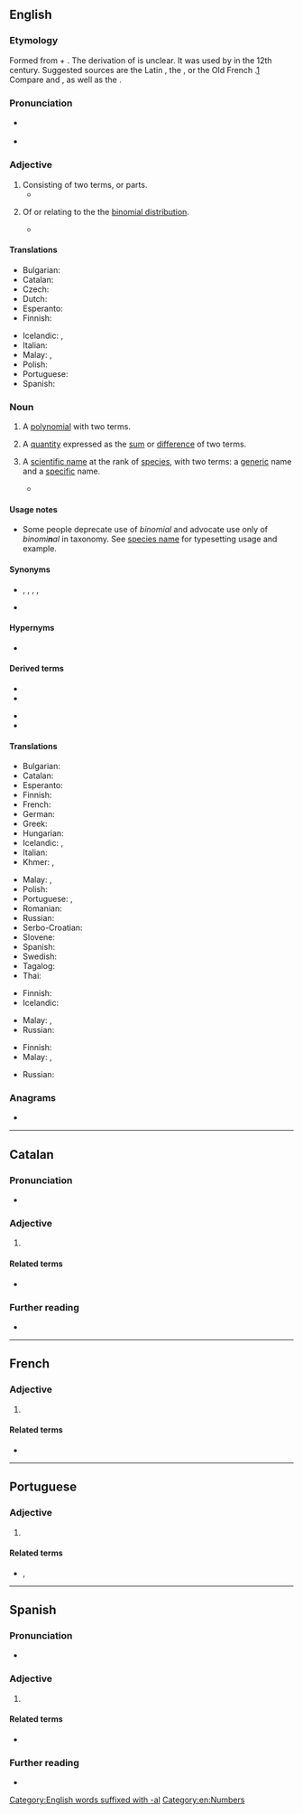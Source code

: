 ==English==
{{wikipedia|Binominal nomenclature}}

===Etymology===
Formed from {{der|en|LL.|binōmium}} + {{af|en|-al|pos=suffix forming adjectives}}. The derivation of {{m|la||binōmium}} is unclear. It was used by {{w|Gérard de Crémone}} in the 12th century. Suggested sources are the Latin {{m|la|nōmen||name}}, the {{der|en|grc|νομός||distribution, pasture}}, or the Old French {{m|fro|nom||name}}.[http://www.cnrtl.fr/definition/bin%C3%B4me] Compare {{m|en|binomy}} and {{m|en|binominal}}, as well as the {{cog|fr|binôme}}.

===Pronunciation===
* {{a|RP}} {{IPA|/baɪˈnəʊ.mi.əl/|lang=en}}
* {{a|GA}} {{IPA|/baɪˈnoʊ.mi.əl/|lang=en}}

===Adjective===
{{en-adj|-}}

# Consisting of two terms, or parts.
#* {{quote-journal|lang=en|year=1992|author=Rhoda Rabkin|title=The Aylwin Government and ‘Tutelary’ Democracy: A Concept in Search of a Case?|journal=Journal of Interamerican Studies and World Affairs|volume=34|number=4|jstor=165808|page=139|passage=Finally, instead of returning to Chile’s traditional proportional representation system, the law adopted the '''“binomial”''' system, which gave strong incentives to the parties to form broad coalitions.}}
# {{lb|en|statistics}} Of or relating to the the [[binomial distribution]].
#* {{quote-journal|lang=en|date=1991-11-23|author=D. J. Nokes|author2=R. M. Anderson|title=Vaccine safety versus vaccine efficacy in mass immunisation programmes|journal={{w|The Lancet}}|volume=338|number=8778|doi=10.1016/0140-6736(91)92601-W|page=1309|passage=Assuming a normal approximation to '''binomial''' probabilities the proportion of total complications reported for 1979–85 in the age class 0–14 years was significantly higher than the proportion in the same age class for the period 1962–69 (p < 0·0001)}}

====Translations====
{{trans-top|consisting of two parts}}
* Bulgarian: {{t|bg|двучленен}}
* Catalan: {{t|ca|binomial}}
* Czech: {{t|cs|binomický}}
* Dutch: {{t|nl|tweeterm}}
* Esperanto: {{t|eo|binoma}}
* Finnish: {{t+|fi|kaksiosainen}}
{{trans-mid}}
* Icelandic: {{t|is|tvíliðu-}}, {{t|is|tvíliða}}
* Italian: {{t+|it|binomiale}}
* Malay: {{t|ms|sukudua}}, {{t|ms|binomial}}
* Polish: {{t|pl|dwumianowy}}
* Portuguese: {{t+|pt|binomial}}
* Spanish: {{t|es|binomial}}
{{trans-bottom}}

===Noun===
{{enum|monomial|trinomial|polynomials by number of terms|lang=en}}
{{en-noun}}

# {{lb|en|algebra}} A [[polynomial]] with two terms.
# {{lb|en|algebra}} A [[quantity]] expressed as the [[sum]] or [[difference]] of two terms.
# {{lb|en|taxonomy}} A [[scientific name]] at the rank of [[species]], with two terms: a [[generic]] name and a [[specific]] name.
#* {{quote-journal|lang=en|year=1991|author={{w|Daniel W. Gade}}|title=Weeds in Vermont as Tokens of Socioeconomic Change|journal={{w|Geographical Review}}|volume=81|number=2|jstor=215980|page=169|passage=Common name followed by Latin '''binomial''' in parentheses.}}

====Usage notes====
* Some people deprecate use of ''binomial'' and advocate use only of ''binomi'''n'''al'' in taxonomy. See [[species name]] for typesetting usage and example.

====Synonyms====
* {{sense|biology|taxonomy}} {{l|en|binomen}}, {{l|en|binomial name}}, {{l|en|binominal}}, {{l|en|binominal name}}, {{l|en|species name}}
* {{sense|algebra}} {{l|en|binome}}

====Hypernyms====
* {{sense|polynomial with two terms}} {{l|en|polynomial}}

====Derived terms====
{{der-top}}
* {{l|en|binomial coefficient}}
* {{l|en|binomial distribution}}
{{der-mid}}
* {{l|en|binomial nomenclature}}
* {{l|en|binomial theorem}}
{{der-bottom}}

====Translations====
{{trans-top|algebra: polynomial with two terms}}
* Bulgarian: {{t|bg|двучлен|m}}
* Catalan: {{t|ca|binomi|m}}
* Esperanto: {{t|eo|binomo}}
* Finnish: {{t+|fi|binomi}}
* French: {{t+|fr|binôme|m}}
* German: {{t+|de|Binom|n}}
* Greek: {{t+|el|διώνυμο|m}}
* Hungarian: {{t|hu|binom}}
* Icelandic: {{t|is|tvíliða|f}}, {{t|is|tvíliða stærð|f}}
* Italian: {{t+|it|binomio|m}}
* Khmer: {{t|km|ទ្វិធា|tr=tvi’tʰie}}, {{t+|km|ទ្វេធា|tr=tveetʰie}}
{{trans-mid}}
* Malay: {{t|ms|sukudua}}, {{t|ms|binomial}}
* Polish: {{t+|pl|dwumian|m}}
* Portuguese: {{qualifier|Brazil}} {{t+|pt|binômio|m}}, {{t+|pt|binómio|m}}
* Romanian: {{t+|ro|binom|n}}
* Russian: {{t+|ru|двучле́н|m}}
* Serbo-Croatian: {{t+|sh|binom|m}}
* Slovene: {{t|sl|binom|m}}
* Spanish: {{t+|es|binomio|m}}
* Swedish: {{t+|sv|binom}}
* Tagalog: {{t|tl|duhakay}}
* Thai: {{t|th|ทวินาม}}
{{trans-bottom}}

{{trans-top|algebra: quantity expressed as sum of two terms}}
* Finnish: {{t+|fi|binomi}}
* Icelandic: {{t|is|tvíliða|f}}
{{trans-mid}}
* Malay: {{t|ms|sukudua}}, {{t|ms|binomial}}
* Russian: {{t+|ru|двучле́н|m}}
{{trans-bottom}}

{{trans-top|scientific name}}
* Finnish: {{t+|fi|tieteellinen nimi}}
* Malay: {{t|ms|sukudua}}, {{t|ms|binomial}}
{{trans-mid}}
* Russian: {{t+|ru|бино́м|m}}
{{trans-bottom}}

===Anagrams===
* {{anagrams|en|a=abiilmno|Mobilian}}

[[Category:English words suffixed with -al]]
[[Category:en:Numbers]]

----

==Catalan==

===Pronunciation===
* {{ca-IPA}}

===Adjective===
{{ca-adj|mf}}

# {{l|en|binomial}}

====Related terms====
* {{l|ca|binomi}}

===Further reading===
* {{R:IEC2}}

----

==French==

===Adjective===
{{fr-adj}}

# {{l|en|binomial}}

====Related terms====
* {{l|fr|binôme}}

----

==Portuguese==

===Adjective===
{{pt-adj|binomia|l}}

# {{l|en|binomial}} {{gloss|consisting of two parts}}

====Related terms====
* {{l|pt|binómio}}, {{l|pt|binômio}}

----

==Spanish==

===Pronunciation===
* {{es-IPA}}

===Adjective===
{{es-adj|pl=binomiales}}

# {{l|en|binomial}}

====Related terms====
* {{l|es|binomio}}

===Further reading===
* {{R:DRAE 2001}}